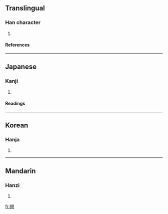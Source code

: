 {{see|揭}}

==Translingual==
===Han character===
{{Han char|rn=64|rad=手|as=09|sn=12|four=|canj=手日心心 (QAPP), X手日心心 (XQAPP)}}
# {{defn|Han|sort=手09}}
====References====
{{Han ref|kx=0440.181|dkj=12311|dj=0795.040|hdz=31897.031|uh=63B2|ud=25522}}
----
==Japanese==
===Kanji===
{{ja-kanji|grade=|rs=手09}}
# {{defn|Japanese}} 
====Readings====
{{ja-readings|on=[[けい]] (kei), [[けつ]] (ketsu)|kun=[[かかげる]] (kakageru)}}
----
==Korean==
===Hanja===
{{ko-hanja|hangeul=[[게]], [[갈]]|eumhun=|rv=ge, gal|mr=ke, kal|y=kye, kal}}
# {{defn|Korean}}
----
==Mandarin==
===Hanzi===
{{cmn-hanzi|pin=[[jiē]] (jie1), [[qì]] (qi4)|wg=chieh<sup>1</sup>, ch'i<sup>4</sup>}}
# {{defn|Mandarin}}

[[fr:掲]]